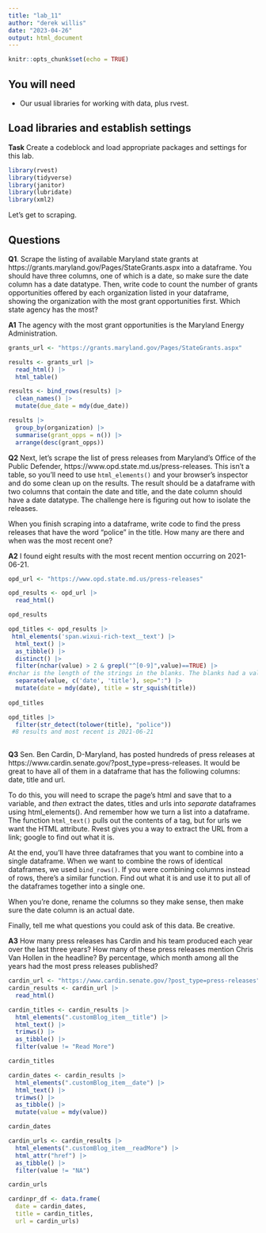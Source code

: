 ```yaml
---
title: "lab_11"
author: "derek willis"
date: "2023-04-26"
output: html_document
---
```


```r
knitr::opts_chunk$set(echo = TRUE)
```

## You will need

* Our usual libraries for working with data, plus rvest.

## Load libraries and establish settings

**Task** Create a codeblock and load appropriate packages and settings for this lab.

```r

library(rvest)
library(tidyverse)
library(janitor)
library(lubridate)
library(xml2)

```

Let's get to scraping.

## Questions

**Q1**. Scrape the listing of available Maryland state grants at https://grants.maryland.gov/Pages/StateGrants.aspx into a dataframe. You should have three columns, one of which is a date, so make sure the date column has a date datatype. Then, write code to count the number of grants opportunities offered by each organization listed in your dataframe, showing the organization with the most grant opportunities first. Which state agency has the most?

**A1** 
The agency with the most grant opportunities is the Maryland Energy Administration.

```r

grants_url <- "https://grants.maryland.gov/Pages/StateGrants.aspx"

```

```r

results <- grants_url |>
  read_html() |>
  html_table()

results <- bind_rows(results) |>
  clean_names() |>
  mutate(due_date = mdy(due_date))

```

```r

results |>
  group_by(organization) |>
  summarise(grant_opps = n()) |>
  arrange(desc(grant_opps))

```

**Q2** Next, let's scrape the list of press releases from Maryland's Office of the Public Defender, https://www.opd.state.md.us/press-releases. This isn't a table, so you'll need to use `html_elements()` and your browser's inspector and do some clean up on the results. The result should be a dataframe with two columns that contain the date and title, and the date column should have a date datatype. The challenge here is figuring out how to isolate the releases.

When you finish scraping into a dataframe, write code to find the press releases that have the word "police" in the title. How many are there and when was the most recent one?

**A2** 
I found eight results with the most recent mention occurring on 2021-06-21.	

```r

opd_url <- "https://www.opd.state.md.us/press-releases"

```

```r

opd_results <- opd_url |>
  read_html() 

opd_results

```

```r

opd_titles <- opd_results |>
 html_elements('span.wixui-rich-text__text') |> 
  html_text() |>
  as_tibble() |>
  distinct() |>
  filter(nchar(value) > 2 & grepl("^[0-9]",value)==TRUE) |>
#nchar is the length of the strings in the blanks. The blanks had a value of 1 or 2, so we raised the filter value to keep strings with more than 2. Then we filter by number.
  separate(value, c('date', 'title'), sep=":") |>
  mutate(date = mdy(date), title = str_squish(title))
  
opd_titles

```

```r

opd_titles |> 
  filter(str_detect(tolower(title), "police"))
 #8 results and most recent is 2021-06-21	
  
```


**Q3** Sen. Ben Cardin, D-Maryland, has posted hundreds of press releases at https://www.cardin.senate.gov/?post_type=press-releases. It would be great to have all of them in a dataframe that has the following columns: date, title and url.

To do this, you will need to scrape the page's html and save that to a variable, and _then_ extract the dates, titles and urls into _separate_ dataframes using html_elements(). And remember how we turn a list into a dataframe. The function `html_text()` pulls out the contents of a tag, but for urls we want the HTML attribute. Rvest gives you a way to extract the URL from a link; google to find out what it is.

At the end, you'll have three dataframes that you want to combine into a single dataframe. When we want to combine the rows of identical dataframes, we used `bind_rows()`. If you were combining columns instead of rows, there's a similar function. Find out what it is and use it to put all of the dataframes together into a single one.

When you're done, rename the columns so they make sense, then make sure the date column is an actual date.

Finally, tell me what questions you could ask of this data. Be creative.

**A3** 
How many press releases has Cardin and his team produced each year over the last three years? How many of these press releases mention Chris Van Hollen in the headline? By percentage, which month among all the years had the most press releases published?

```r

cardin_url <- "https://www.cardin.senate.gov/?post_type=press-releases"
cardin_results <- cardin_url |>
  read_html()

```

```r

cardin_titles <- cardin_results |>
  html_elements(".customBlog_item__title") |>
  html_text() |>
  trimws() |>
  as_tibble() |>
  filter(value != "Read More")

cardin_titles

```


```r

cardin_dates <- cardin_results |>
  html_elements(".customBlog_item__date") |>
  html_text() |>
  trimws() |>
  as_tibble() |>
  mutate(value = mdy(value))

cardin_dates

```

```r

cardin_urls <- cardin_results |>
  html_elements(".customBlog_item__readMore") |>
  html_attr("href") |>
  as_tibble() |>
  filter(value != "NA")

cardin_urls

```

```r

cardinpr_df <- data.frame(
  date = cardin_dates,
  title = cardin_titles,
  url = cardin_urls)

```